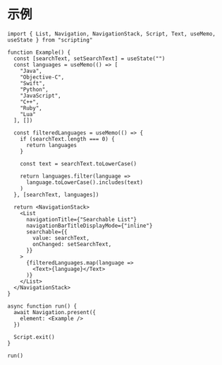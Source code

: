 # 示例

```tsx
import { List, Navigation, NavigationStack, Script, Text, useMemo, useState } from "scripting"

function Example() {
  const [searchText, setSearchText] = useState("")
  const languages = useMemo(() => [
    "Java",
    "Objective-C",
    "Swift",
    "Python",
    "JavaScript",
    "C++",
    "Ruby",
    "Lua"
  ], [])

  const filteredLanguages = useMemo(() => {
    if (searchText.length === 0) {
      return languages
    }

    const text = searchText.toLowerCase()

    return languages.filter(language =>
      language.toLowerCase().includes(text)
    )
  }, [searchText, languages])

  return <NavigationStack>
    <List
      navigationTitle={"Searchable List"}
      navigationBarTitleDisplayMode={"inline"}
      searchable={{
        value: searchText,
        onChanged: setSearchText,
      }}
    >
      {filteredLanguages.map(language =>
        <Text>{language}</Text>
      )}
    </List>
  </NavigationStack>
}

async function run() {
  await Navigation.present({
    element: <Example />
  })

  Script.exit()
}

run()

```